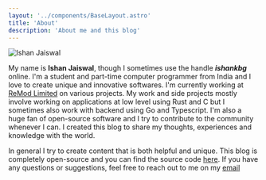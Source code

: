 ```yaml
---
layout: '../components/BaseLayout.astro'
title: 'About'  
description: 'About me and this blog'
---
```


<Image src={avatar} alt="Ishan Jaiswal" class="object-center" />

My name is **Ishan Jaiswal**, though I sometimes use the handle _**ishankbg**_ online.
I'm a student and part-time computer programmer from India and I love to create unique and innovative softwares.
I'm currently working at [ReMod Limited](remod.dev) on various projects. My work and side projects mostly involve working on applications at low level using Rust and C
but I sometimes also work with backend using Go and Typescript.
I'm also a huge fan of open-source software and I try to contribute to the community whenever I can.
I created this blog to share my thoughts, experiences and knowledge with the world.

In general I try to create content that is both helpful and unique.
This blog is completely open-source and you can find the source code [here](https://github.com/IshanKBG/ishankbg.dev).
If you have any questions or suggestions, feel free to reach out to me on my [email](mailto:contact@ishankbg.dev)
